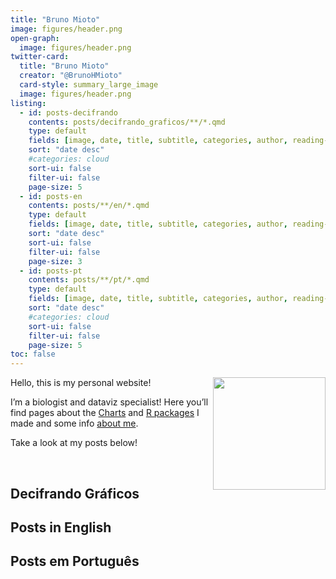 ```yaml
---
title: "Bruno Mioto"
image: figures/header.png
open-graph:
  image: figures/header.png
twitter-card:
  title: "Bruno Mioto"
  creator: "@BrunoHMioto"
  card-style: summary_large_image
  image: figures/header.png
listing:
  - id: posts-decifrando
    contents: posts/decifrando_graficos/**/*.qmd
    type: default
    fields: [image, date, title, subtitle, categories, author, reading-time]
    sort: "date desc"
    #categories: cloud
    sort-ui: false
    filter-ui: false
    page-size: 5
  - id: posts-en
    contents: posts/**/en/*.qmd
    type: default
    fields: [image, date, title, subtitle, categories, author, reading-time]
    sort: "date desc"
    sort-ui: false
    filter-ui: false
    page-size: 3
  - id: posts-pt
    contents: posts/**/pt/*.qmd
    type: default
    fields: [image, date, title, subtitle, categories, author, reading-time]
    sort: "date desc"
    #categories: cloud
    sort-ui: false
    filter-ui: false
    page-size: 5
toc: false
---
```


<img src="/figures/bruno.png" align="right" height="180"/>

Hello, this is my personal website!

I'm a biologist and dataviz specialist! Here you'll find pages about the [Charts](charts.qmd) and [R packages](r-packages.qmd) I made and some info [about me](about-en.qmd).

Take a look at my posts below!

<br>

## Decifrando Gráficos

::: {#posts-decifrando}
:::

## Posts in English

::: {#posts-en}
:::

## Posts em Português

::: {#posts-pt}
:::



